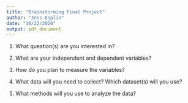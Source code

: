 ```yaml
---
title: "Brainstorming Final Project"
author: "Jess Esplin"
date: "10/22/2020"
output: pdf_document
---
```


1. What question(s) are you interested in?


2. What are your independent and dependent variables?


3. How do you plan to measure the variables?


4. What data will you need to collect? Which dataset(s) will you use?


5. What methods will you use to analyze the data?
